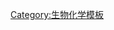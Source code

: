 {{Navbox
| name       = Centrosome
| title      = [[中心体]]及其复合物
| listclass  = hlist
| titlestyle = background-color: #e7dcc3
| basestyle  = background-color: AntiqueWhite

| group1 = [[中心粒]]
| list1  = 
* [[CNTROB]]
* [[SASS6]]
* [[CENPJ]]

| group2 = {{le|中心粒周围物质|Pericentriolar material}}
| list2  = 
* [[BBS4]]
* [[Lck]]
* [[PCM1]]
* [[PCNT]]
* [[TNKS]]
* [[TNKS2]]
* [[微管蛋白]]

| group3 = 其它[[蛋白质]]
| list3  = 
* [[CCP110]]
* [[CEP55]]
* [[CEP57]]
* [[CEP63]]
* [[CEP68]]
* [[CEP70]]
* [[CEP72]]
* [[CEP76]]
* [[CEP78]]
* [[C13orf24|CEP90]]
* [[CEP97]]
* [[CEP120]]
* [[CEP135]]
* [[CEP152]]
* [[CEP164]]
* [[CEP170]]
* [[CEP192]]
* [[CDK5RAP2|CEP215]]
* [[CEP250]]
* [[CEP350]]
* [[CNTRL]]
* [[NIN (gene)|NIN]]
* [[NINL]]

| group4 = 
| list4  = 

| group5 = 
| list5  = 

| group6 = 
| list6  = 

| below  = {{Cell structure navs}}

}}<noinclude>

[[Category:生物化学模板]]

</noinclude>